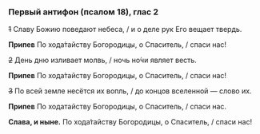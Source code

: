 ### Первый антифон (псалом 18), глас 2

~~1~~ Славу Божию поведают небеса, / и о деле рук Его вещает твердь.

**Припев** По хода́тайству Богородицы, о Спаситель, / спаси нас!

~~2~~ День дню изливает молвь, / ночь но́чи являет весть.

**Припев** По хода́тайству Богородицы, о Спаситель, / спаси нас!

~~3~~ По всей земле несётся их вопль, / до концов вселенной — слово их.

**Припев** По ходатайству Богородицы, о Спаситель, / спаси нас.

**Слава, и ныне.** По хода́тайству Богородицы, о Спаситель, / спаси нас!
